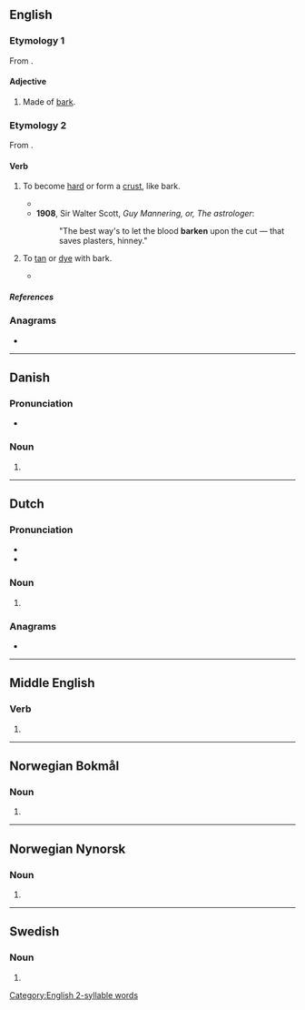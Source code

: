 {{also|Barken}}
==English==

===Etymology 1===
From {{suffix|en|bark|en|pos=adjective}}.

====Adjective====
{{en-adj|-}}

# {{lb|en|poetic}} Made of [[bark]].
#: {{rfquotek|Whittier}}

===Etymology 2===
From {{af|en|bark|-en|pos=verb}}.

====Verb====
{{en-verb}}

# {{lb|en|intransitive|UK|_|dialectal|Scotland}} To become [[hard]] or form a [[crust]], like bark.
#* {{quote-book|lang=en|year=1828|author=David Macbeth Moir|title=The Life of Mansie Wauch|chapter=|edition=|url=http://www.gutenberg.org/etext/20767
|passage=The poor patient knew at once his master's tongue, and lifting up one of his eyes, the other being stiff and '''barkened''' down, said in a melancholy voice, "Ah, master, do you think I'll get better?"}}
#* '''1908''', Sir Walter Scott, ''Guy Mannering, or, The astrologer'':
#*: "The best way's to let the blood '''barken''' upon the cut — that saves plasters, hinney."
# {{lb|en|transitive|UK|_|dialectal}} To [[tan]] or [[dye]] with bark.
#* {{quote-book|lang=en|year=1818|author=Sir Walter Scott|title=The Heart of Mid-Lothian, Vol. 1., Illustrated|chapter=|edition=|url=http://www.gutenberg.org/etext/6942
|passage="And it wad far better become ye, Mr. Saddletree," continued his helpmate, "since ye say ye hae skeel o' the law, to try if ye can do onything for Effie Deans, puir thing, that's lying up in the tolbooth yonder, cauld, and hungry, and comfortless--A servant lass of ours, Mr. Butler, and as innocent a lass, to my thinking, and as usefu' in the shop--When Mr. Saddletree gangs out,--and ye're aware he's seldom at hame when there's ony o' the plea-houses open,--poor Effie used to help me to tumble the bundles o' '''barkened''' leather up and down, and range out the gudes, and suit a' body's humours--And troth, she could aye please the customers wi' her answers, for she was aye civil, and a bonnier lass wasna in Auld Reekie.}}

=====References=====
{{R:Century 1911}}
{{Webster 1913}}

===Anagrams===
* {{anagrams|en|a=abeknr|Banker|banker}}

[[Category:English 2-syllable words]]

----

==Danish==

===Pronunciation===
* {{IPA|/barkən/|[ˈb̥ɑːɡ̊n̩]|lang=da}}

===Noun===
{{head|da|noun form|g=c}}

# {{definite singular of|bark|lang=da}}

----

==Dutch==

===Pronunciation===
* {{audio|Nl-barken.ogg|Audio|lang=nl}}
* {{rhymes|nl|ɑrkən}}

===Noun===
{{head|nl|noun plural form}}

# {{nl-noun form of|pl|bark}}

===Anagrams===
* {{l|nl|braken}}

----

==Middle English==

===Verb===
{{head|enm|verb}}

# {{alt form|lang=enm|berken}}

----

==Norwegian Bokmål==

===Noun===
{{head|nb|noun form|g=m}}

# {{inflection of|bark||definite|s|lang=nb}}

----

==Norwegian Nynorsk==

===Noun===
{{head|nn|noun form|g=m}}

# {{inflection of|bark||definite|s|lang=nn}}

----

==Swedish==

===Noun===
{{head|sv|noun form}}

# {{sv-noun-form-def|bark}}